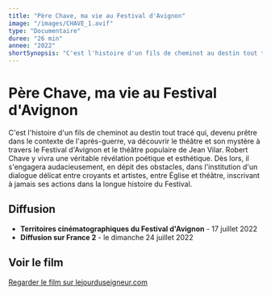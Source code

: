 ```yaml
---
title: "Père Chave, ma vie au Festival d'Avignon"
image: "/images/CHAVE_1.avif"
type: "Documentaire"
duree: "26 min"
annee: "2022"
shortSynopsis: "C'est l'histoire d'un fils de cheminot au destin tout tracé qui, devenu prêtre dans le contexte de l'après-guerre, va découvrir le théâtre et son mystère à travers le Festival d'Avignon et le théâtre populaire de Jean Vilar."
---
```


# Père Chave, ma vie au Festival d'Avignon

C'est l'histoire d'un fils de cheminot au destin tout tracé qui, devenu prêtre dans le contexte de l'après-guerre, va découvrir le théâtre et son mystère à travers le Festival d'Avignon et le théâtre populaire de Jean Vilar. Robert Chave y vivra une véritable révélation poétique et esthétique. Dès lors, il s'engagera audacieusement, en dépit des obstacles, dans l'institution d'un dialogue délicat entre croyants et artistes, entre Église et théâtre, inscrivant à jamais ses actions dans la longue histoire du Festival.

## Diffusion

- **Territoires cinématographiques du Festival d'Avignon** - 17 juillet 2022
- **Diffusion sur France 2** - le dimanche 24 juillet 2022

## Voir le film

[Regarder le film sur lejourduseigneur.com](https://www.lejourduseigneur.com/videos/pere-chave-ma-vie-au-festival-davignon-2821)
